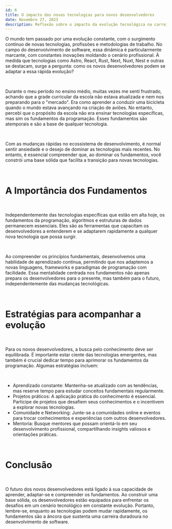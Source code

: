 ```yaml
---
id: 6  
title: O impacto das novas tecnologias para novos desenvolvedores
date: Novembro 27, 2023
description: Reflexão sobre o impacto da evolução tecnológica na carreira dos novos desenvolvedores
---
```


O mundo tem passado por uma evolução constante, com o surgimento contínuo de novas tecnologias, profissões e metodologias de trabalho. No campo do desenvolvimento de software, essa dinâmica é particularmente marcante, com constantes inovações moldando o cenário profissional. À medida que tecnologias como Astro, React, Rust, Next, Nuxt, Nest e outras se destacam, surge a pergunta: como os novos desenvolvedores podem se adaptar a essa rápida evolução?

<br />

Durante o meu período no ensino médio, muitas vezes me senti frustrado, achando que a grade curricular da escola não estava atualizada e nem nos preparando para o "mercado". Era como aprender a conduzir uma bicicleta quando o mundo estava avançando na criação de aviões. No entanto, percebi que o propósito da escola não era ensinar tecnologias específicas, mas sim os fundamentos da programação. Esses fundamentos são atemporais e são a base de qualquer tecnologia.

<br />

Com as mudanças rápidas no ecossistema de desenvolvimento, é normal sentir ansiedade e o desejo de dominar as tecnologias mais recentes. No entanto, é essencial compreender que, ao dominar os fundamentos, você constrói uma base sólida que facilita a transição para novas tecnologias.

<br />

<h1 className="mt-2 sm:mt-4 md:mt-6 lg:mt-8 xl:mt-10 border-b pb-2 font-extrabold text-xl sm:text-xl md:text-xl lg:text-2xl xl:text-2xl tracking-tight transition-colors first:mt-0">A Importância dos Fundamentos</h1>

<br />

Independentemente das tecnologias específicas que estão em alta hoje, os fundamentos da programação, algoritmos e estruturas de dados permanecem essenciais. Eles são as ferramentas que capacitam os desenvolvedores a entenderem e se adaptarem rapidamente a qualquer nova tecnologia que possa surgir.

<br />

Ao compreender os princípios fundamentais, desenvolvemos uma habilidade de aprendizado contínua, permitindo que nos adaptemos a novas linguagens, frameworks e paradigmas de programação com facilidade. Essa mentalidade centrada nos fundamentos não apenas prepara os desenvolvedores para o presente, mas também para o futuro, independentemente das mudanças tecnológicas.

<br />

<h1 className="mt-2 sm:mt-4 md:mt-6 lg:mt-8 xl:mt-10 border-b pb-2 font-extrabold text-xl sm:text-xl md:text-xl lg:text-2xl xl:text-2xl tracking-tight transition-colors first:mt-0">Estratégias para acompanhar a evolução</h1>

<br />

Para os novos desenvolvedores, a busca pelo conhecimento deve ser equilibrada. É importante estar ciente das tecnologias emergentes, mas também é crucial dedicar tempo para aprimorar os fundamentos da programação. Algumas estratégias incluem:

<br />

<ul className="flex flex-col gap-3" style={{ listStyle: 'decimal', marginLeft: '20px'}}>
    <li><span className="transition-all text-gray-600 font-extrabold">Aprendizado constante: </span> Mantenha-se atualizado com as tendências, mas reserve tempo para estudar conceitos fundamentais regularmente.</li>
    <li><span className="transition-all text-gray-600 font-extrabold">Projetos práticos: </span> A aplicação prática do conhecimento é essencial. Participe de projetos que desafiem seus conhecimentos e o incentivem a explorar novas tecnologias.</li>
    <li><span className="transition-all text-gray-600 font-extrabold">Comunidade e Networking: </span> Junte-se a comunidades online e eventos para trocar conhecimentos e experiências com outros desenvolvedores.</li>
    <li><span className="transition-all text-gray-600 font-extrabold">Mentoria: </span> Busque mentores que possam orientá-lo em seu desenvolvimento profissional, compartilhando insights valiosos e orientações práticas.</li>
</ul>

<br />

<h1 className="mt-2 sm:mt-4 md:mt-6 lg:mt-8 xl:mt-10 border-b pb-2 font-extrabold text-xl sm:text-xl md:text-xl lg:text-2xl xl:text-2xl tracking-tight transition-colors first:mt-0">Conclusão</h1>

<br />

O futuro dos novos desenvolvedores está ligado à sua capacidade de aprender, adaptar-se e compreender os fundamentos. Ao construir uma base sólida, os desenvolvedores estão equipados para enfrentar os desafios em um cenário tecnológico em constante evolução. Portanto, lembre-se, enquanto as tecnologias podem mudar rapidamente, os fundamentos são a âncora que sustenta uma carreira duradoura no desenvolvimento de software.